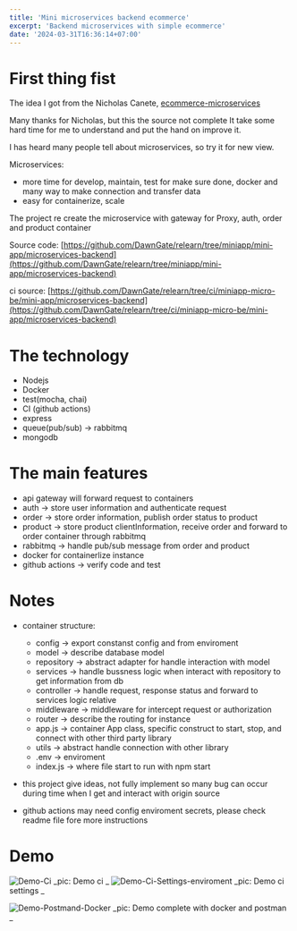 ```yaml
---
title: 'Mini microservices backend ecommerce'
excerpt: 'Backend microservices with simple ecommerce'
date: '2024-03-31T16:36:14+07:00'
---
```


# First thing fist

The idea I got from the Nicholas Canete, [ecommerce-microservices](https://github.com/nicholas-gcc/nodejs-ecommerce-microservice)

Many thanks for Nicholas, but this the source not complete It take some hard time for me to understand and put the hand on improve it.

I has heard many people tell about microservices, so try it for new view.

Microservices:

- more time for develop, maintain, test for make sure done, docker and many way to make connection and transfer data
- easy for containerize, scale

The project re create the microservice with gateway for Proxy, auth, order and product container

Source code: [https://github.com/DawnGate/relearn/tree/miniapp/mini-app/microservices-backend](https://github.com/DawnGate/relearn/tree/miniapp/mini-app/microservices-backend)

ci source: [https://github.com/DawnGate/relearn/tree/ci/miniapp-micro-be/mini-app/microservices-backend](https://github.com/DawnGate/relearn/tree/ci/miniapp-micro-be/mini-app/microservices-backend)

# The technology

- Nodejs
- Docker
- test(mocha, chai)
- CI (github actions)
- express
- queue(pub/sub) -> rabbitmq
- mongodb

# The main features

- api gateway will forward request to containers
- auth -> store user information and authenticate request
- order -> store order information, publish order status to product
- product -> store product clientInformation, receive order and forward to order container through rabbitmq
- rabbitmq -> handle pub/sub message from order and product
- docker for containerlize instance
- github actions -> verify code and test

# Notes

- container structure:

  - config -> export constanst config and from enviroment
  - model -> describe database model
  - repository -> abstract adapter for handle interaction with model
  - services -> handle bussness logic when interact with repository to get information from db
  - controller -> handle request, response status and forward to services logic relative
  - middleware -> middleware for intercept request or authorization
  - router -> describe the routing for instance
  - app.js -> container App class, specific construct to start, stop, and connect with other third party library
  - utils -> abstract handle connection with other library
  - .env -> enviroment
  - index.js -> where file start to run with npm start

- this project give ideas, not fully implement so many bug can occur during time when I get and interact with origin source
- github actions may need config enviroment secrets, please check readme file fore more instructions

# Demo

![Demo-Ci](/assets/images/blogs/micro-be-ecommerce-ci.png)
_pic: Demo ci _
![Demo-Ci-Settings-enviroment](/assets/images/blogs/micro-be-ecommerce-ci-settings.png)
_pic: Demo ci settings _

![Demo-Postmand-Docker](/assets/images/blogs/micro-be-ecommerce-done.png)
_pic: Demo complete with docker and postman _
